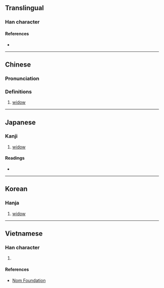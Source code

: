 {{character info/new}}
==Translingual==

===Han character===
{{Han char|rn=38|rad=女|as=17|sn=20|four=41463|canj=VMBU|ids=⿰女霜}}

====References====
* {{Han ref|kx=0273.430|dkj=06885|dj=0542.180|hdz=21090.070|uh=5B40|ud=23360|bh=C45C|bd=50268}}

----

==Chinese==
{{zh-forms}}

===Pronunciation===
{{zh-pron
|m=shuāng
|c=soeng1,sung1
|mn=song
|mc=y
|oc=y
|ma=
|cat=n
}}

===Definitions===
{{zh-hanzi}}

# [[widow]]

----

==Japanese==

===Kanji===
{{ja-kanji|grade=|rs=女17}}

# [[widow]]

====Readings====
* {{ja-readings|on=[[そう]] (sō)|kun=[[やもめ]] (yamome)}}

----

==Korean==

===Hanja===
{{ko-hanja|hangeul=상|rv=sang|mr=sang}}

# [[widow]]

----

==Vietnamese==

===Han character===
{{vi-readings|rs=女17|hanviet=sương}}

# {{defn|lang=vi|sort=女17}}

====References====
* [http://nomfoundation.org/common/nom_details.php?codepoint=5b40 Nom Foundation]